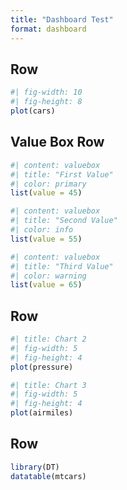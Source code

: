 ```yaml
---
title: "Dashboard Test"
format: dashboard
---
```


## Row

```r
#| fig-width: 10
#| fig-height: 8
plot(cars)
```


## Value Box Row

```r
#| content: valuebox
#| title: "First Value"
#| color: primary
list(value = 45)
```


```r
#| content: valuebox
#| title: "Second Value"
#| color: info
list(value = 55)
```


```r
#| content: valuebox
#| title: "Third Value"
#| color: warning
list(value = 65)
```



## Row {.tabset}

```r
#| title: Chart 2
#| fig-width: 5
#| fig-height: 4
plot(pressure)
```


```r
#| title: Chart 3
#| fig-width: 5
#| fig-height: 4
plot(airmiles)
```


## Row

```r
library(DT)
datatable(mtcars)
```

